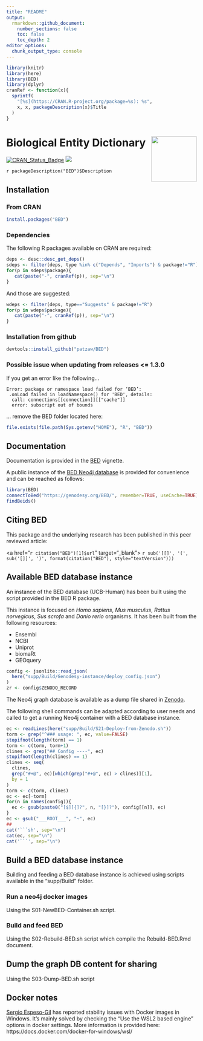 ```yaml
---
title: "README"
output:
  rmarkdown::github_document:
    number_sections: false
    toc: false
    toc_depth: 2
editor_options: 
  chunk_output_type: console
---
```


```r
library(knitr)
library(here)
library(BED)
library(dplyr)
cranRef <- function(x){
  sprintf(
    "[%s](https://CRAN.R-project.org/package=%s): %s",
    x, x, packageDescription(x)$Title
  )
}
```

# Biological Entity Dictionary <img src="man/figures/BED.png" align="right" alt="" width="120" />


[![CRAN_Status_Badge](http://www.r-pkg.org/badges/version/BED)](https://cran.r-project.org/package=BED)
[![](http://cranlogs.r-pkg.org/badges/BED)](https://cran.r-project.org/package=BED)

`r packageDescription("BED")$Description`


<!----------------------------------------------------------------------------->
<!----------------------------------------------------------------------------->
## Installation

### From CRAN

```r
install.packages("BED")
```

### Dependencies

The following R packages available on CRAN are required:

```r
deps <- desc::desc_get_deps()
sdeps <- filter(deps, type %in% c("Depends", "Imports") & package!="R")
for(p in sdeps$package){
   cat(paste("-", cranRef(p)), sep="\n")
}
```

And those are suggested:

```r
wdeps <- filter(deps, type=="Suggests" & package!="R")
for(p in wdeps$package){
   cat(paste("-", cranRef(p)), sep="\n")
}
```

### Installation from github

```r
devtools::install_github("patzaw/BED")
```

### Possible issue when updating from releases <= 1.3.0

If you get an error like the following...

```
Error: package or namespace load failed for ‘BED’:
 .onLoad failed in loadNamespace() for 'BED', details:
  call: connections[[connection]][["cache"]]
  error: subscript out of bounds
```

... remove the BED folder located here:

```r
file.exists(file.path(Sys.getenv("HOME"), "R", "BED"))
```

<!----------------------------------------------------------------------------->
<!----------------------------------------------------------------------------->
## Documentation

Documentation is provided in
the [BED](https://patzaw.github.io/BED/articles/BED.html) vignette.

A public instance of the [BED Neo4j database](#available-bed-database-instance)
is provided for convenience and can be reached as follows:

```r
library(BED)
connectToBed("https://genodesy.org/BED/", remember=TRUE, useCache=TRUE)
findBeids()
```

<!----------------------------------------------------------------------------->
<!----------------------------------------------------------------------------->
## Citing BED

This package and the underlying research has been published in
this peer reviewed article:

<a href="`r citation("BED")[1]$url`" target="_blank">
`r sub('[[]', '(', sub('[]]', ')', format(citation("BED"), style="textVersion")))`
</a>

<!----------------------------------------------------------------------------->
<!----------------------------------------------------------------------------->
## Available BED database instance

An instance of the BED database (UCB-Human)
has been built using the script provided
in the BED R package.

This instance
is focused on *Homo sapiens*, *Mus musculus*, *Rattus norvegicus*,
*Sus scrofa* and *Danio rerio* organisms.
It has been built from the following resources:

   - Ensembl
   - NCBI
   - Uniprot
   - biomaRt
   - GEOquery
   
```r
config <- jsonlite::read_json(
  here("supp/Build/Genodesy-instance/deploy_config.json")
)
zr <- config$ZENODO_RECORD
```


The Neo4j graph database is available as a dump file shared
in [Zenodo](https://zenodo.org/records/`r zr`).

The following shell commands can be adapted according to user needs and called
to get a running Neo4j container with a BED database instance.

```r
ec <- readLines(here("supp/Build/S21-Deploy-from-Zenodo.sh"))
torm <- grep("^### usage: ", ec, value=FALSE)
stopifnot(length(torm) == 1)
torm <- c(torm, torm+1)
clines <- grep("## Config ----", ec)
stopifnot(length(clines) == 1)
clines <- seq(
  clines,
  grep("#+@", ec)[which(grep("#+@", ec) > clines)][1],
  by = 1
)
torm <- c(torm, clines)
ec <- ec[-torm]
for(n in names(config)){
  ec <- gsub(paste0("[$][{]?", n, "[}]?"), config[[n]], ec)
}
ec <- gsub("___ROOT___", "~", ec)
##
cat('```sh', sep="\n")
cat(ec, sep="\n")
cat('```', sep="\n")
```

<!----------------------------------------------------------------------------->
<!----------------------------------------------------------------------------->
## Build a BED database instance

Building and feeding a BED database instance is achieved using scripts
available in the "supp/Build" folder.

### Run a neo4j docker images

Using the S01-NewBED-Container.sh script.

### Build and feed BED

Using the S02-Rebuild-BED.sh script which compile the Rebuild-BED.Rmd document.

## Dump the graph DB content for sharing

Using the S03-Dump-BED.sh script

<!----------------------------------------------------------------------------->
<!----------------------------------------------------------------------------->
## Docker notes

[Sergio Espeso-Gil](https://github.com/sespesogil) has reported stability
issues with Docker images in Windows. It's mainly solved by
checking the "Use the WSL2 based engine" options in docker settings.
More information is provided
here: https://docs.docker.com/docker-for-windows/wsl/
